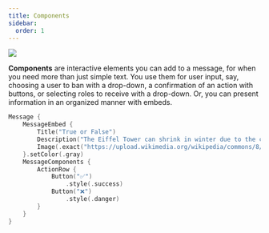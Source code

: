 ```yaml
---
title: Components
sidebar:
  order: 1
---
```

<img src="/src/assets/components.png"></img>

**Components** are interactive elements you can add to a message, for when you need more than just
simple text. You use them for user input, say,
choosing a user to ban with a drop-down, a confirmation of an action with buttons, or selecting roles
to receive with a drop-down. Or, you can present information in an organized manner with embeds.

```swift
Message {
	MessageEmbed {
		Title("True or False")
		Description("The Eiffel Tower can shrink in winter due to the cold.")
		Image(.exact("https://upload.wikimedia.org/wikipedia/commons/8/85/Tour_Eiffel_Wikimedia_Commons_%28cropped%29.jpg"))
	}.setColor(.gray)
	MessageComponents {
		ActionRow {
			Button("✅")
				.style(.success)
			Button("❌")
				.style(.danger)
		}
	}
}
```

